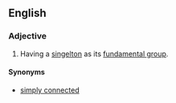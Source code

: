 ==English==
{{wikiepdia}}
===Adjective===
{{en-adj|-|pos=[[1]]-[[connected]]}}
#{{topology|of a topological space}} Having a [[singelton]] as its [[fundamental group]].
====Synonyms====
*[[simply connected]]